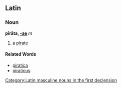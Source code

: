 ==Latin==
===Noun===
'''pīrāta, [[Wiktionary Appendix:Latin first declension|-ae]]''' ''m''

#a [[pirate]]
====Related Words====
*[[piratica]]
*[[piraticus]]

[[Category:Latin masculine nouns in the first declension]]